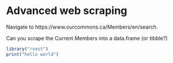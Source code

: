 # Advanced web scraping

Navigate to https://www.ourcommons.ca/Members/en/search.

Can you scrape the Current Members into a data.frame (or tibble?)

```r
library("rvest")
print("hello world")
```


